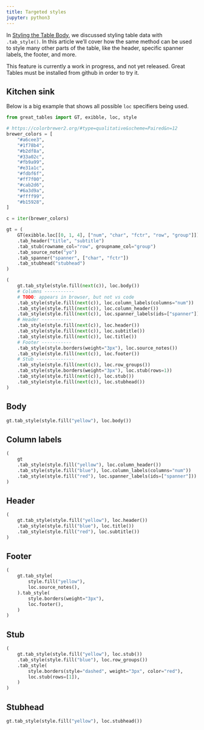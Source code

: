 ```yaml
---
title: Targeted styles
jupyter: python3
---
```


In [Styling the Table Body](./basic-styling), we discussed styling table data with `.tab_style()`.
In this article we'll cover how the same method can be used to style many other parts of the table, like the header, specific spanner labels, the footer, and more.

:::{.callout-warning}
This feature is currently a work in progress, and not yet released. Great Tables must be installed from github in order to try it.
:::


## Kitchen sink

Below is a big example that shows all possible `loc` specifiers being used.

```python
from great_tables import GT, exibble, loc, style

# https://colorbrewer2.org/#type=qualitative&scheme=Paired&n=12
brewer_colors = [
    "#a6cee3",
    "#1f78b4",
    "#b2df8a",
    "#33a02c",
    "#fb9a99",
    "#e31a1c",
    "#fdbf6f",
    "#ff7f00",
    "#cab2d6",
    "#6a3d9a",
    "#ffff99",
    "#b15928",
]

c = iter(brewer_colors)

gt = (
    GT(exibble.loc[[0, 1, 4], ["num", "char", "fctr", "row", "group"]])
    .tab_header("title", "subtitle")
    .tab_stub(rowname_col="row", groupname_col="group")
    .tab_source_note("yo")
    .tab_spanner("spanner", ["char", "fctr"])
    .tab_stubhead("stubhead")
)

(
    gt.tab_style(style.fill(next(c)), loc.body())
    # Columns -----------
    # TODO: appears in browser, but not vs code
    .tab_style(style.fill(next(c)), loc.column_labels(columns="num"))
    .tab_style(style.fill(next(c)), loc.column_header())
    .tab_style(style.fill(next(c)), loc.spanner_labels(ids=["spanner"]))
    # Header -----------
    .tab_style(style.fill(next(c)), loc.header())
    .tab_style(style.fill(next(c)), loc.subtitle())
    .tab_style(style.fill(next(c)), loc.title())
    # Footer -----------
    .tab_style(style.borders(weight="3px"), loc.source_notes())
    .tab_style(style.fill(next(c)), loc.footer())
    # Stub --------------
    .tab_style(style.fill(next(c)), loc.row_groups())
    .tab_style(style.borders(weight="3px"), loc.stub(rows=1))
    .tab_style(style.fill(next(c)), loc.stub())
    .tab_style(style.fill(next(c)), loc.stubhead())
)
```

## Body

```python
gt.tab_style(style.fill("yellow"), loc.body())
```

## Column labels

```python
(
    gt
    .tab_style(style.fill("yellow"), loc.column_header())
    .tab_style(style.fill("blue"), loc.column_labels(columns="num"))
    .tab_style(style.fill("red"), loc.spanner_labels(ids=["spanner"]))
)

```



## Header

```python
(
    gt.tab_style(style.fill("yellow"), loc.header())
    .tab_style(style.fill("blue"), loc.title())
    .tab_style(style.fill("red"), loc.subtitle())
)
```

## Footer

```python
(
    gt.tab_style(
        style.fill("yellow"),
        loc.source_notes(),
    ).tab_style(
        style.borders(weight="3px"),
        loc.footer(),
    )
)
```

## Stub

```python
(
    gt.tab_style(style.fill("yellow"), loc.stub())
    .tab_style(style.fill("blue"), loc.row_groups())
    .tab_style(
        style.borders(style="dashed", weight="3px", color="red"),
        loc.stub(rows=[1]),
    )
)
```

## Stubhead

```python
gt.tab_style(style.fill("yellow"), loc.stubhead())
```
